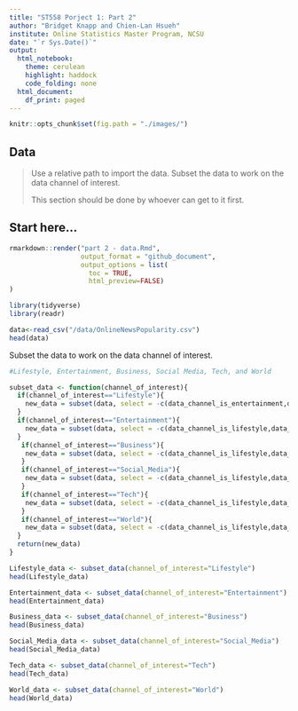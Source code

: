 ```yaml
---
title: "ST558 Porject 1: Part 2"
author: "Bridget Knapp and Chien-Lan Hsueh"
institute: Online Statistics Master Program, NCSU
date: "`r Sys.Date()`"
output:
  html_notebook:
    theme: cerulean
    highlight: haddock
    code_folding: none
  html_document:
    df_print: paged
---
```


```r
knitr::opts_chunk$set(fig.path = "./images/")
```


## Data

> Use a relative path to import the data. Subset the data to work on the data channel of interest.
>
> This section should be done by whoever can get to it first.


## Start here...

```r
rmarkdown::render("part 2 - data.Rmd",
                  output_format = "github_document",
                  output_options = list(
                    toc = TRUE,
                    html_preview=FALSE) 
)

```

```r
library(tidyverse)
library(readr)

data<-read_csv("/data/OnlineNewsPopularity.csv")
head(data)
```

Subset the data to work on the data channel of interest.

```r
#Lifestyle, Entertainment, Business, Social Media, Tech, and World

subset_data <- function(channel_of_interest){
  if(channel_of_interest=="Lifestyle"){
    new_data = subset(data, select = -c(data_channel_is_entertainment,data_channel_is_bus,data_channel_is_socmed,data_channel_is_tech,data_channel_is_world) )
  }
  if(channel_of_interest=="Entertainment"){
    new_data = subset(data, select = -c(data_channel_is_lifestyle,data_channel_is_bus,data_channel_is_socmed,data_channel_is_tech,data_channel_is_world) )
  }
   if(channel_of_interest=="Business"){
    new_data = subset(data, select = -c(data_channel_is_lifestyle,data_channel_is_entertainment,data_channel_is_socmed,data_channel_is_tech,data_channel_is_world) )
   }
   if(channel_of_interest=="Social_Media"){
    new_data = subset(data, select = -c(data_channel_is_lifestyle,data_channel_is_entertainment,data_channel_is_bus,data_channel_is_tech,data_channel_is_world) )
   }
   if(channel_of_interest=="Tech"){
    new_data = subset(data, select = -c(data_channel_is_lifestyle,data_channel_is_entertainment,data_channel_is_bus,data_channel_is_socmed,data_channel_is_world) )
   }
   if(channel_of_interest=="World"){
    new_data = subset(data, select = -c(data_channel_is_lifestyle,data_channel_is_entertainment,data_channel_is_bus,data_channel_is_socmed,data_channel_is_tech) )
  }
  return(new_data)
}

Lifestyle_data <- subset_data(channel_of_interest="Lifestyle")
head(Lifestyle_data)

Entertainment_data <- subset_data(channel_of_interest="Entertainment")
head(Entertainment_data)

Business_data <- subset_data(channel_of_interest="Business")
head(Business_data)

Social_Media_data <- subset_data(channel_of_interest="Social_Media")
head(Social_Media_data)

Tech_data <- subset_data(channel_of_interest="Tech")
head(Tech_data)

World_data <- subset_data(channel_of_interest="World")
head(World_data)

```
